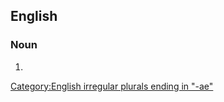 ==English==

===Noun===
{{head|en|noun plural form}}

# {{en-irregular plural of|papilloma}}

[[Category:English irregular plurals ending in "-ae"]]